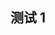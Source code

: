 {{Testcases notice}}

== 测试 1 ==
{{Testcase table|Semiconductor devices fabrication|Semiconductors|Semiconductor devices fabrication|Semiconductors|Semiconductor devices fabrication|Semiconductors|Semiconductor devices fabrication|Semiconductors|Semiconductor devices fabrication|Semiconductors|Semiconductor devices fabrication|Semiconductors|Semiconductor devices fabrication|Semiconductors|Semiconductor devices fabrication|Semiconductors|Semiconductor devices fabrication|Semiconductors|Semiconductor devices fabrication|Semiconductors}}
<!--
== 测试 2 ==
{{Testcase table}}
-->